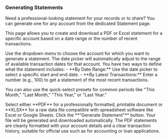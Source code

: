 <a id="accounts-statement"></a>
### <Icon name="fileText" /> Generating Statements

Need a professional-looking statement for your records or to share? You can generate one for any account from the dedicated Statement page.

This page allows you to create and download a PDF or Excel statement for a specific account based on a date range or the number of recent transactions.

<Step number={1} title="Select an Account">
  Use the dropdown menu to choose the account for which you want to generate a statement. The date picker will automatically adjust to the range of available transaction dates for that account.
</Step>

<Step number={2} title="Define the Scope">
  You have two ways to define what the statement includes:
  - **By Date Range:** Use the date picker to select a specific start and end date.
  - **By Latest Transactions:** Enter a number (e.g., 100) to get a statement of the most recent transactions.

  You can also use the quick-select presets for common periods like "This Month," "Last Month," "This Year," or "Last Year."
</Step>

<Step number={3} title="Choose the Format">
  Select either **PDF** for a professionally formatted, printable document or **XLSX** for a raw data file compatible with spreadsheet software like Excel or Google Sheets.
</Step>

<Step number={4} title="Generate">
  Click the **"Generate Statement"** button. Your file will be generated and downloaded automatically.
</Step>

<Alert variant="success" title="Professional PDFs">
  The PDF statements are cleanly formatted with your account details and a clear transaction history, suitable for official use such as for accounting or loan applications.
</Alert>